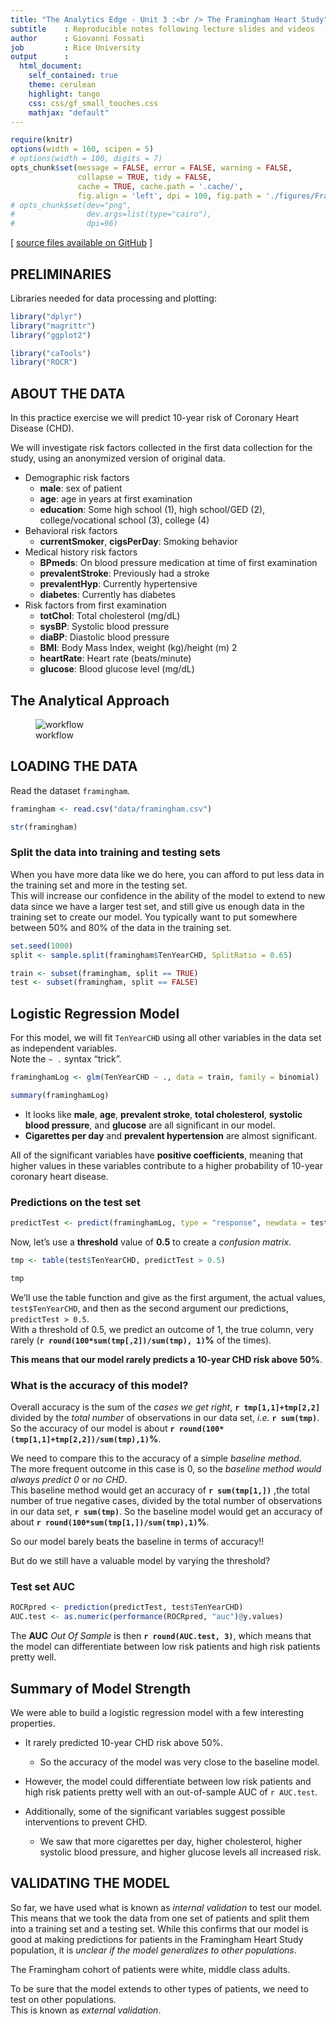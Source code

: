 ```yaml
---
title: "The Analytics Edge - Unit 3 :<br /> The Framingham Heart Study"
subtitle    : Reproducible notes following lecture slides and videos
author      : Giovanni Fossati
job         : Rice University
output      : 
  html_document:
    self_contained: true
    theme: cerulean
    highlight: tango
    css: css/gf_small_touches.css
    mathjax: "default"
---
```


```r
require(knitr)
options(width = 160, scipen = 5)
# options(width = 100, digits = 7)
opts_chunk$set(message = FALSE, error = FALSE, warning = FALSE, 
               collapse = TRUE, tidy = FALSE,
               cache = TRUE, cache.path = '.cache/', 
               fig.align = 'left', dpi = 100, fig.path = './figures/Framingham/')
# opts_chunk$set(dev="png", 
#                dev.args=list(type="cairo"),
#                dpi=96)
```

[ [source files available on GitHub](https://github.com/pedrosan/TheAnalyticsEdge) ]

## PRELIMINARIES

Libraries needed for data processing and plotting:
```r
library("dplyr")
library("magrittr")
library("ggplot2")

library("caTools")
library("ROCR")
```


## ABOUT THE DATA

In this practice exercise we will predict 10-year risk of Coronary Heart Disease (CHD). 

We will investigate risk factors collected in the first data collection for the study, using an
anonymized version of original data.
  
* Demographic risk factors
    * __male__: sex of patient
    * __age__: age in years at first examination
    * __education__: Some high school (1), high school/GED (2), college/vocational school (3), college (4)

* Behavioral risk factors
    * __currentSmoker__, __cigsPerDay__: Smoking behavior

* Medical history risk factors
    * __BPmeds__: On blood pressure medication at time of first examination
    * __prevalentStroke__: Previously had a stroke
    * __prevalentHyp__: Currently hypertensive
    * __diabetes__: Currently has diabetes

* Risk factors from first examination
    * __totChol__: Total cholesterol (mg/dL)
    * __sysBP__: Systolic blood pressure
    * __diaBP__: Diastolic blood pressure
    * __BMI__: Body Mass Index, weight (kg)/height (m) 2
    * __heartRate__: Heart rate (beats/minute)
    * __glucose__: Blood glucose level (mg/dL)

## The Analytical Approach

![workflow](figures/Framingham/analytics_workflow.png)


## LOADING THE DATA

Read the dataset `framingham`.
```r
framingham <- read.csv("data/framingham.csv")

str(framingham)
```

###  Split the data into training and testing sets

When you have more data like we do here, you can afford to put less data in the training set and
more in the testing set.   
This will increase our confidence in the ability of the model to extend to new data since we have
a larger test set, and still give us enough data in the training set to create our model.
You typically want to put somewhere between 50% and 80% of the data in the training set.

```r
set.seed(1000)
split <- sample.split(framingham$TenYearCHD, SplitRatio = 0.65)

train <- subset(framingham, split == TRUE)
test <- subset(framingham, split == FALSE)
```

## Logistic Regression Model

For this model, we will fit `TenYearCHD` using all other variables in the data set as independent variables.   
Note the `~ .` syntax "trick".

```r
framinghamLog <- glm(TenYearCHD ~ ., data = train, family = binomial)

summary(framinghamLog)
```

* It looks like __male__, __age__, __prevalent stroke__, __total cholesterol__, __systolic blood pressure__, and __glucose__ are all significant in our model.
* __Cigarettes per day__ and __prevalent hypertension__ are almost significant.

All of the significant variables have __positive coefficients__, meaning that higher values in these
variables contribute to a higher probability of 10-year coronary heart disease.


### Predictions on the test set

```r
predictTest <- predict(framinghamLog, type = "response", newdata = test)
```

Now, let's use a __threshold__ value of __0.5__ to create a _confusion matrix_.

```r
tmp <- table(test$TenYearCHD, predictTest > 0.5)

tmp
```

We'll use the table function and give as the first argument, the actual values, `test$TenYearCHD`,
and then as the second argument our predictions, `predictTest > 0.5`.   
With a threshold of 0.5, we predict an outcome of 1, the true column, very rarely 
(__`r round(100*sum(tmp[,2])/sum(tmp), 1)`%__ of the times).

__This means that our model rarely predicts a 10-year CHD risk above 50%__.

### What is the accuracy of this model?

Overall accuracy is the sum of the _cases we get right_, __`r tmp[1,1]+tmp[2,2]`__ divided by the
_total number_ of observations in our data set, _i.e._ __`r sum(tmp)`__.
So the accuracy of our model is about __`r round(100*(tmp[1,1]+tmp[2,2])/sum(tmp),1)`%__.

We need to compare this to the accuracy of a simple _baseline method_.   
The more frequent outcome in this case is 0, so the _baseline method would always predict 0_ or _no CHD_.   
This baseline method would get an accuracy of __`r sum(tmp[1,])`__ ,the total number of true negative cases, 
divided by the total number of observations in our data set, __`r sum(tmp)`__.
So the baseline model would get an accuracy of about __`r round(100*sum(tmp[1,])/sum(tmp),1)`%__.

So our model barely beats the baseline in terms of accuracy!!

But do we still have a valuable model by varying the threshold?

### Test set AUC 

```r
ROCRpred <- prediction(predictTest, test$TenYearCHD)
AUC.test <- as.numeric(performance(ROCRpred, "auc")@y.values)
```

The __AUC__ _Out Of Sample_ is then __`r round(AUC.test, 3)`__, which means that the model can
differentiate between low risk patients and high risk patients pretty well.


## Summary of Model Strength

We were able to build a logistic regression model with a few interesting properties.

* It rarely predicted 10-year CHD risk above 50%.
    * So the accuracy of the model was very close to the baseline model.

* However, the model could differentiate between low risk patients and high risk patients pretty
  well with an out-of-sample AUC of `r AUC.test`.

* Additionally, some of the significant variables suggest possible interventions to prevent CHD.
    * We saw that more cigarettes per day, higher cholesterol, higher systolic blood pressure, and
      higher glucose levels all increased risk.


## VALIDATING THE MODEL

So far, we have used what is known as _internal validation_ to test our model.
This means that we took the data from one set of patients and split them into a training set and a testing set.
While this confirms that our model is good at making predictions for patients in the Framingham
Heart Study population, it is _unclear if the model generalizes to other populations_.

The Framingham cohort of patients were white, middle class adults.

To be sure that the model extends to other types of patients, we need to test on other
populations.  
This is known as _external validation_.




